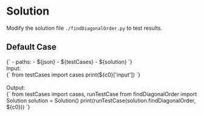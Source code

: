 


<Meta title="Data Structure/Array/2D/[498] Diagonal Traverse/Solution/Python" />

# Solution

Modify the solution file `./findDiagonalOrder.py` to test results.

## Default Case

<Canvas withSource="open">
  <Story name="Case 0" parameters={{ docs: { source: { code } } }} inline={false} height="130px">
    <py-env>
    {`
      - paths:
        - ${json}
        - ${testCases}
        - ${solution}
    `}
    </py-env>
    <div>
      <div>Input: </div>
      <py-script>
      {`
        from testCases import cases
        print(${c0}['input'])
      `}
      </py-script>
    </div>
    <br />
    <div>
      <div>Output: </div>
      <py-script>
      {`
        from testCases import cases, runTestCase
        from findDiagonalOrder import Solution
        solution = Solution()
        print(runTestCase(solution.findDiagonalOrder, ${c0}))
      `}
      </py-script>
    </div>
  </Story>
</Canvas>
